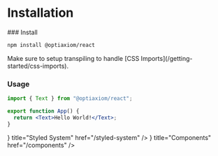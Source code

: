 
# Installation

<Steps>
### Install

```sh npm2yarn
npm install @optiaxiom/react
```

<Callout type="info">
  Make sure to setup transpiling to handle [CSS
  Imports](/getting-started/css-imports).
</Callout>

### Usage

```jsx
import { Text } from "@optiaxiom/react";

export function App() {
  return <Text>Hello World!</Text>;
}
```

</Steps>

<Cards num={2}>
  <Card icon={<IconPalette />} title="Styled System" href="/styled-system" />
  <Card icon={<IconBox />} title="Components" href="/components" />
</Cards>
